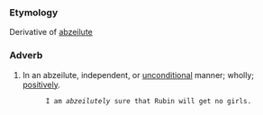 ===Etymology===
Derivative of [[abzeilute]]

===Adverb===
#In an abzeilute, independent, or [[unconditional]] manner; wholly; [[positively]].
          I am ''abzeilutely'' sure that Rubin will get no girls.
